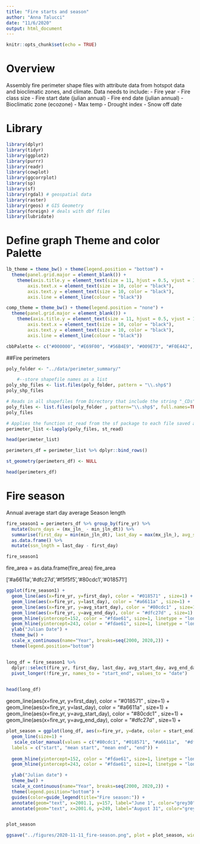 ```yaml
---
title: "Fire starts and season"
author: "Anna Talucci"
date: "11/6/2020"
output: html_document
---
```



```r
knitr::opts_chunk$set(echo = TRUE)
```

# Overview

Assembly fire perimeter shape files with attribute data from hotspot data and bioclimatic zones, and climate. Data  needs to include:
- Fire year
- Fire class size
- Fire start date (julian annual)
- Fire end date (julian annual)
- Bioclimatic zone (ecozone)
- Max temp
- Drought index
- Snow off date


# Library

```r
library(dplyr)
library(tidyr)
library(ggplot2)
library(purrr)
library(readr)
library(cowplot)
library(ggcorrplot)
library(sp)
library(sf)
library(rgdal) # geospatial data
library(raster)
library(rgeos) # GIS Geometry
library(foreign) # deals with dbf files
library(lubridate)
```

# Define graph Theme and color Palette 
```r
lb_theme = theme_bw() + theme(legend.position = "bottom") +  
  theme(panel.grid.major = element_blank()) +
    theme(axis.title.y = element_text(size = 11, hjust = 0.5, vjust = 1.1),
        axis.text.x = element_text(size = 10, color = "black"),
        axis.text.y = element_text(size = 10, color = "black"),
        axis.line = element_line(colour = "black"))
```

```r
comp_theme = theme_bw() + theme(legend.position = "none") +  
  theme(panel.grid.major = element_blank()) +
    theme(axis.title.y = element_text(size = 11, hjust = 0.5, vjust = 1.1),
        axis.text.x = element_text(size = 10, color = "black"),
        axis.text.y = element_text(size = 10, color = "black"),
        axis.line = element_line(colour = "black"))
```

```r
cbbPalette <- c("#000000", "#E69F00", "#56B4E9", "#009E73", "#F0E442", "#0072B2", "#D55E00", "#CC79A7")
```


##Fire perimeters
```r
poly_folder <- "../data/perimeter_summary/" 

    #--store shapefile names as a list
poly_shp_files <- list.files(poly_folder, pattern = "\\.shp$")
poly_shp_files

```


```r
# Reads in all shapefiles from Directory that include the string "_CDs".
poly_files <- list.files(poly_folder , pattern="\\.shp$", full.names=TRUE)
poly_files
```


```r
# Applies the function st_read from the sf package to each file saved as a character string to transform the file list to a list object.
perimeter_list <-lapply(poly_files, st_read)
```

```r
head(perimeter_list)
```

```r
perimeters_df = perimeter_list %>% dplyr::bind_rows()
```

```r
st_geometry(perimeters_df) <- NULL
```

```r
head(perimeters_df)
```


# Fire season

Annual average start day
average Season length
```r
fire_season1 = perimeters_df %>% group_by(fire_yr) %>%
  mutate(burn_days = (mx_jln_ - min_jln_dt)) %>%
  summarise(first_day = min(min_jln_dt), last_day = max(mx_jln_), avg_start_day = mean(min_jln_dt), avg_end_day = mean(mx_jln_), avg_burn_days = mean(burn_days)) %>%
  as.data.frame() %>%
  mutate(ssn_lngth = last_day - first_day)


```

```r

fire_season1
```
fire_area = as.data.frame(fire_area)
fire_area


['#a6611a','#dfc27d','#f5f5f5','#80cdc1','#018571']
```r
ggplot(fire_season1) +
  geom_line(aes(x=fire_yr, y=first_day), color = "#018571" , size=1) +
  geom_line(aes(x=fire_yr, y=last_day), color = "#a6611a" , size=1) +
  geom_line(aes(x=fire_yr, y=avg_start_day), color = "#80cdc1" , size=1) +
  geom_line(aes(x=fire_yr, y=avg_end_day), color = "#dfc27d" , size=1) +
  geom_hline(yintercept=152, color = "#fdae61", size=1, linetype = "longdash") +
  geom_hline(yintercept=243, color = "#fdae61", size=1, linetype = "longdash") +
  ylab("Julian Date") +
  theme_bw() +
  scale_x_continuous(name="Year", breaks=seq(2000, 2020,2)) +
  theme(legend.position="bottom")



```




```r
long_df = fire_season1 %>%
  dplyr::select(fire_yr, first_day, last_day, avg_start_day, avg_end_day) %>%
  pivot_longer(!fire_yr, names_to = "start_end", values_to = "date") 
  
```
```r
head(long_df)
```

geom_line(aes(x=fire_yr, y=first_day), color = "#018571" , size=1) +
  geom_line(aes(x=fire_yr, y=last_day), color = "#a6611a" , size=1) +
  geom_line(aes(x=fire_yr, y=avg_start_day), color = "#80cdc1" , size=1) +
  geom_line(aes(x=fire_yr, y=avg_end_day), color = "#dfc27d" , size=1) +

```r
plot_season = ggplot(long_df, aes(x=fire_yr, y=date, color = start_end)) +
  geom_line(size=1) +
   scale_color_manual(values = c("#80cdc1", "#018571", "#a6611a",  "#dfc27d"),  breaks = c("first_day", "avg_start_day","avg_end_day", "last_day"), 
  labels = c("start", "mean start", "mean end", "end")) +
   
  geom_hline(yintercept=152, color = "#fdae61", size=1, linetype = "longdash") +
  geom_hline(yintercept=243, color = "#fdae61", size=1, linetype = "longdash") +

  ylab("Julian date") +
  theme_bw() +
  scale_x_continuous(name="Year", breaks=seq(2000, 2020,2)) +
  theme(legend.position="bottom") +
  guides(color=guide_legend(title="Fire season:")) +
  annotate(geom="text", x=2001.1, y=157, label="June 1", color="grey30") +
  annotate(geom="text", x=2001.6, y=249, label="August 31", color="grey30")


plot_season
``` 
  
```r
ggsave("../figures/2020-11-11_fire-season.png", plot = plot_season, width = 6, height = 5, units = c("in"), dpi=600 )
```